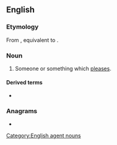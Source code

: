 ==English==

===Etymology===
From {{inh|en|enm|plesere}}, equivalent to {{suffix|en|please|er}}.

===Noun===
{{en-noun}}

# Someone or something which [[pleases]].

====Derived terms====
* {{l|en|crowd-pleaser}}

===Anagrams===
* {{anagrams|en|Leapers|Perales|leapers|presale|relapse|repeals}}

[[Category:English agent nouns]]